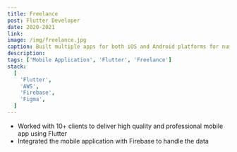 ```yaml
---
title: Freelance
post: Flutter Developer
date: 2020-2021
link: 
image: /img/freelance.jpg
caption: Built multiple apps for both iOS and Android platforms for numerous customers using Flutter.
description: 
tags: ['Mobile Application', 'Flutter', 'Freelance']
stack:
  [
    'Flutter',
    'AWS',
    'Firebase',
    'Figma',
  ]
---
```


- Worked with 10+ clients to deliver high quality and professional mobile app using Flutter
- Integrated the mobile application with Firebase to handle the data
